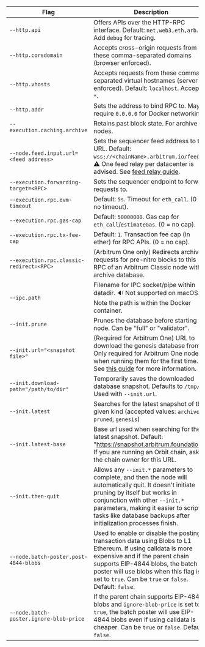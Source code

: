 <section class='small-table'>

| Flag                                     | Description                                                                                                                                                                                                                                                                             |
| ---------------------------------------- | --------------------------------------------------------------------------------------------------------------------------------------------------------------------------------------------------------------------------------------------------------------------------------------- |
| `--http.api`                             | Offers APIs over the HTTP-RPC interface. Default: `net,web3,eth,arb`. Add `debug` for tracing.                                                                                                                                                                                          |
| `--http.corsdomain`                      | Accepts cross-origin requests from these comma-separated domains (browser enforced).                                                                                                                                                                                                    |
| `--http.vhosts`                          | Accepts requests from these comma-separated virtual hostnames (server enforced). Default: `localhost`. Accepts `*`.                                                                                                                                                                     |
| `--http.addr`                            | Sets the address to bind RPC to. May require `0.0.0.0` for Docker networking.                                                                                                                                                                                                           |
| `--execution.caching.archive`            | Retains past block state. For archive nodes.                                                                                                                                                                                                                                            |
| `--node.feed.input.url=<feed address>`   | Sets the sequencer feed address to this URL. Default: `wss://<chainName>.arbitrum.io/feed`. ⚠️ One feed relay per datacenter is advised. See [feed relay guide](/run-arbitrum-node/sequencer/01-run-feed-relay.mdx).                                                                    |
| `--execution.forwarding-target=<RPC>`    | Sets the sequencer endpoint to forward requests to.                                                                                                                                                                                                                                     |
| `--execution.rpc.evm-timeout`            | Default: `5s`. Timeout for `eth_call`. (0 == no timeout).                                                                                                                                                                                                                               |
| `--execution.rpc.gas-cap`                | Default: `50000000`. Gas cap for `eth_call`/`estimateGas`. (0 = no cap).                                                                                                                                                                                                                |
| `--execution.rpc.tx-fee-cap`             | Default: `1`. Transaction fee cap (in ether) for RPC APIs. (0 = no cap).                                                                                                                                                                                                                |
| `--execution.rpc.classic-redirect=<RPC>` | (Arbitrum One only) Redirects archive requests for pre-nitro blocks to this RPC of an Arbitrum Classic node with archive database.                                                                                                                                                      |
| `--ipc.path`                             | Filename for IPC socket/pipe within datadir. 🔉 Not supported on macOS. Note the path is within the Docker container.                                                                                                                                                                   |
| `--init.prune`                           | Prunes the database before starting the node. Can be "full" or "validator".                                                                                                                                                                                                             |
| `--init.url="<snapshot file>"`           | (Required for Arbitrum One) URL to download the genesis database from. Only required for Arbitrum One nodes, when running them for the first time. See [this guide](/run-arbitrum-node/nitro/03-nitro-database-snapshots.mdx) for more information.                                     |
| `--init.download-path="/path/to/dir"`    | Temporarily saves the downloaded database snapshot. Defaults to `/tmp/`. Used with `--init.url`.                                                                                                                                                                                        |
| `--init.latest`                          | Searches for the latest snapshot of the given kind (accepted values: `archive`, `pruned`, `genesis`)                                                                                                                                                                                    |
| `--init.latest-base`                     | Base url used when searching for the latest snapshot. Default: "https://snapshot.arbitrum.foundation/". If you are running an Orbit chain, ask the chain owner for this URL.                                                                                                            |
| `--init.then-quit`                       | Allows any `--init.*` parameters to complete, and then the node will automatically quit. It doesn't initiate pruning by itself but works in conjunction with other `--init.*` parameters, making it easier to script tasks like database backups after initialization processes finish. |
| `--node.batch-poster.post-4844-blobs`    | Used to enable or disable the posting of transaction data using Blobs to L1 Ethereum. If using calldata is more expensive and if the parent chain supports EIP-4844 blobs, the batch poster will use blobs when this flag is set to `true`. Can be `true` or `false`. Default: `false`. |
| `--node.batch-poster.ignore-blob-price`  | If the parent chain supports EIP-4844 blobs and `ignore-blob-price` is set to `true`, the batch poster will use EIP-4844 blobs even if using calldata is cheaper. Can be `true` or `false`. Default: `false`.                                                                           |

</section>
